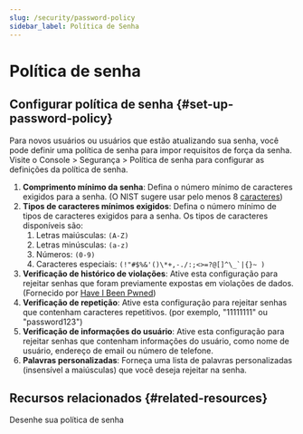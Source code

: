 ```yaml
---
slug: /security/password-policy
sidebar_label: Política de Senha
---
```


# Política de senha

## Configurar política de senha \{#set-up-password-policy}

Para novos usuários ou usuários que estão atualizando sua senha, você pode definir uma política de senha para impor requisitos de força da senha. Visite o <CloudLink to="/security/password-policy"> Console > Segurança > Política de senha</CloudLink> para configurar as definições da política de senha.

1. **Comprimento mínimo da senha**: Defina o número mínimo de caracteres exigidos para a senha. (O NIST sugere usar pelo menos 8 [caracteres](https://pages.nist.gov/800-63-3/sp800-63b.html#sec5))
2. **Tipos de caracteres mínimos exigidos**: Defina o número mínimo de tipos de caracteres exigidos para a senha. Os tipos de caracteres disponíveis são:
   1. Letras maiúsculas: `(A-Z)`
   2. Letras minúsculas: `(a-z)`
   3. Números: `(0-9)`
   4. Caracteres especiais: ``(!"#$%&'()\*+,-./:;<>=?@[]^\_`|{}~ )``
3. **Verificação de histórico de violações**: Ative esta configuração para rejeitar senhas que foram previamente expostas em violações de dados. (Fornecido por [Have I Been Pwned](https://haveibeenpwned.com/Passwords))
4. **Verificação de repetição**: Ative esta configuração para rejeitar senhas que contenham caracteres repetitivos. (por exemplo, "11111111" ou "password123")
5. **Verificação de informações do usuário**: Ative esta configuração para rejeitar senhas que contenham informações do usuário, como nome de usuário, endereço de email ou número de telefone.
6. **Palavras personalizadas**: Forneça uma lista de palavras personalizadas (insensível a maiúsculas) que você deseja rejeitar na senha.

## Recursos relacionados \{#related-resources}

<Url href="https://blog.logto.io/design-your-password-policy">Desenhe sua política de senha</Url>
